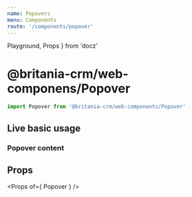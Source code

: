 ```yaml
---
name: Popovers
menu: Components
route: '/components/popover'
---
```


  Playground,
  Props
} from 'docz'


# @britania-crm/web-componens/Popover
```js
import Popover from '@britania-crm/web-components/Popover'
```

## Live basic usage
<Playground>
  <Popover
    popoverId="popover-example"
    Component={ CloseIconButton }
    ComponentProps={ {
      color: 'primary',
      edge: 'end'
    } }
  >
    <h3>Popover content</h3>
  </Popover>
</Playground>

## Props
<Props of={ Popover } />
